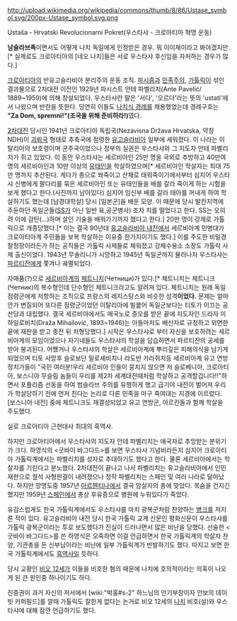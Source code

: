 http://upload.wikimedia.org/wikipedia/commons/thumb/8/86/Ustase_symbol.svg/200px-Ustase_symbol.svg.png

Ustaša - Hrvatski Revolucionarni Pokret(우스타샤 - 크로아티아 혁명 운동)

'''남슬라브족'''이면서도 어떻게 나치 독일에게 인정받은 경우. 뭐 이이제이라고 봐야겠지만.[* 실제로도 크로아티아의 [네오 나치]들은 서로 우스타샤 후신임을 자처하는 경우가 많다.]

[[크로아티아]]의 반유고슬라비아 분리주의 운동 조직. [[파시즘]]과 [[민족주의]], [[가톨릭]]이 섞인 결과물으로 2차대전 이전인 1929년 파시스트 안테 파벨리치(Ante Pavelić/ 1889~1959)에 의해 창설되었다. 우스타샤란 말은 '서다', '오르다'라는 뜻의 'ustati'에서 나왔으며 반란을 뜻한다. 당연히 이들도 [[나치식 경례]]를 채용했었는데 경례구호는 '''"Za Dom, spremni!"(조국을 위해 준비하라!)'''였다.

[[2차대전]] 당시인 1941년 크로아티아 독립국(Nezavisna Država Hrvatska, 약칭 NDH)이 [[괴뢰국]] 형태로 추축국에 점령한 [[유고슬라비아]] 일부에 세워졌다. 이 나라는 이탈리아의 보호령이며 군주국이었으나 정부의 실권은 우스타샤와 그 지도자 안테 파벨리치가 쥐고 있었다. 이 동안 우스타샤는 세르비아인 25만 명을 국외로 추방하고 40만여 명의 세르비아인과 10만 이상의 [[유태인]]을 학살하였으며[* 세르비아인 학살자는 최대 75만 명까지 추산된다. 게다가 총으로 쏴죽이고 산채로 태워죽이기에서부터 심지어 우스타샤 신병에게 팔다리를 묶은 세르비아인 또는 유태인들을 배를 갈라 죽이게 하는 시험을 보게 했다고 한다.(사진까지 남아있다) 심지어 임신부 배를 갈라 태아를 꺼내게 하여 학살하기도 했는데 [남경대학살] 당시 [일본군]을 배운 모양. 이 때문에 당시 발칸지역에 주둔하던 독일군들([[SS]]가 아닌 일반 육,공군병사) 조차 치를 떨었다고 한다. SS는 오히려 이에 감탄(...)하며 살인 기술을 배워가기까지 했다고 한다.] 20만 명이 강제로 가톨릭으로 개종당했다.[* 이는 결국 90년대 [[유고슬라비아 내전]]에서 세르비아계 민병대가 크로아티아계 주민들을 보복 학살하는 이유중 한가지이기도 했다.] 이를 주도한 비밀경찰청장이라든가 하는 공직들은 가톨릭 사제들로 체워졌고 강제수용소 소장도 가톨릭 사제 출신이었다. 1943년 무솔리니가 시망하고 1945년 독일군까지 물러나자 우스타샤는 [[파르티잔]]에게 쫓겨나 궤멸되었다.

자매품(?)으로 [[세르비아]]계의 [[체트니치]](Четници)가 있다.[* 체트니치는 체트니크(Четник)의 복수형인데 단수형인 체트니크라고도 알려져 있다. 체트니치는 원래 독일 점령군에게 저항하는 조직으로 프랑스의 레지스탕스와 비슷한 성격'''이었다.''' 문제는 얼마안가 변질되어 또다른 점령군이었던 이탈리아에 빌붙어 독일군보다는 티토가 이끄는 공산당과 대립했다. 결국 세르비아에서도 매국노로 증오를 받은 끝에 지도자인 드라자 미하일로비치(Draža Mihailović, 1893~1946)는 아들마저도 배신자로 규정하고 외면한 끝에 재판을 받고 종전 뒤 처형당했다.] 시작은 우스타샤로 부터 자신을 보호하려는 세르비아계의 모임이었으나 자기네들도 우스타샤의 학살을 답습하면서 파르티잔의 공세를 받아 붕괴된다. 어쨌거나 우스타샤의 학살은 세르비아계에 뿌리깊은 피해의식을 남기게 되었으며 티토 사망후 슬로보단 밀로셰비치나 라도반 카라쥐치등 세르비아계 유고 연방 정치가들이 "국민 여러분!우리 세르비아 인들이 뭉치지 않으면 저 슬로베니아, 크로아티아, 보스니아 무슬림 놈들이 우리를 제2차 세계대전때처럼 학살하고 공격할겁니다!!"하면서 포퓰리즘 선동을 하여 범슬라브 주의를 유행하게 했고 급기야 내전이 벌어져 우리가 학살당하기 전에 먼저 친다는 논리로 다른 민족을 마구 죽여대는 지경에 이르렀다. [보스니아 내전] 중에 체트니크도 재결성되었고 유고 연방군, 아르칸들과 함께 학살을 주도했다.

실로 크로아티아 근현대사 최대의 흑역사. 

하지만 크로아티아에서 우스타샤의 지도자 안테 파벨리치는 애국자로 추앙받는 분위기가 크다. 하영식의 <굿바이 바그다드>를 보면 우스타샤 기념비라든지 심지어 크로아티아 가톨릭계에서는 파벨리치를 성자로 추대하기도 했다고 한다. 물론 세르비아에서는 학살자를 기린다고 분노했다. 2차대전이 끝나고 나서 파벨리치는 유고슬라비아에서 인민재판으로 궐석 사형판결이 내려졌으나 정작 파벨리치는 스페인 및 여러 나라로 달아났다. 하지만 망명도중 1957년 [[아르헨티나]]에서 결국 암살자의 총에 맞았다. 목숨을 건지긴 했지만 1959년 [[스페인]]에서 총상 후유증으로 병원에 누워있다가 죽었다.

유감스럽게도 한국 가톨릭계에서도 우스타샤를 마치 광복군처럼 찬양하는 [[병크]]를 저지른 적이 있다. 유고슬라비아 내전 당시 한국 가톨릭 교계 신문인 평화신문이 우스타샤를 가톨릭 광복군이라는 투로 보도했다가 진실이 드러나면서 많은 비난을 당했다. 선술한 <굿바이 바그다드>를 쓴 하영식은 오죽하면 이걸 언급하면서 한국 가톨릭계의 학살자 찬양, 기관총을 든 신부님이라는 비난에 일부 가톨릭계가 반발하기도 했다. 따지고 보면 한국 가톨릭계에서도 [[흑역사]]일 듯하다.

당시 교황인 [[비오 12세]]가 이들을 비호한 혐의 때문에 나치에 호의적이라는 의혹이 나오게 된 큰 원인중 하나이기도 하다. 

진중권이 과거 자신의 저서에서 [wiki:"박홍#s-2" 하느님의 안기부장이자 안보의 데이빗 카퍼필드]를 깔때 가톨릭도 잘한게 없다는 논거로 비오 12세의 [[나치]] 비호(설)와 우스타샤에 대해 잠깐 언급하기도 했다.
